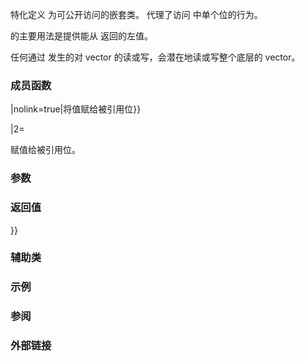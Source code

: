 {{cpp/title|{{petty|vector&lt;bool, Alloc&gt;::}}reference}}
{{cpp/container/vector_bool/navbar}}
{{ddcl|
class reference;
}}

{{rlpt|/|std::vector}}{{c/core|&lt;bool, Alloc&gt;}} 特化定义 {{rlpt|/|std::vector}}{{c/core|&lt;bool, Alloc&gt;::reference}} 为可公开访问的嵌套类。{{rlpt|/|std::vector}}{{c/core|&lt;bool, Alloc&gt;::reference}} 代理了访问 {{rlpt|/|std::vector}}{{c/core|&lt;bool, Alloc&gt;}} 中单个位的行为。

{{rlpt|/|std::vector}}{{c/core|&lt;bool, Alloc&gt;::reference}} 的主要用法是提供能从 {{c/core|operator[]}} 返回的左值。

任何通过 {{rlpt|/|std::vector}}{{c/core|&lt;bool, Alloc&gt;::reference}} 发生的对 vector 的读或写，会潜在地读或写整个底层的 vector。

===成员函数===
{{dsc begin}}
{{dsc mem ctor|nolink=true|构造引用}}
{{dsc mem dtor|nolink=true|销毁引用}}
{{dsc mem fun|operator{{=}}|nolink=true|将值赋给被引用位}}
{{dsc inc|cpp/container/vector_bool/reference/dsc operator bool}}
{{dsc mem fun|flip|nolink=true|翻转被引用位}}
{{dsc end}}

{{member|{{small|std::vector&lt;bool, Alloc&gt;::reference::}}reference|2=
{{ddcla|since=c++11|constexpr=c++20|1=
reference( const reference&amp; ) = default;
}}

从另一引用构造引用。{{rev inl|until=c++11|复制构造函数是隐式声明的。}}

其他构造函数只能由 {{rlpt|/|std::vector}}{{c/core|&lt;bool, Alloc&gt;}} 访问。
}}

{{member|{{small|std::vector&lt;bool, Alloc&gt;::reference::}}~reference|2=
{{ddcla|constexpr=c++20|
~reference();
}}

销毁引用。
}}

{{member|{{small|std::vector&lt;bool, Alloc&gt;::reference::}}operator{{=}}|2=
{{dcl begin}}
{{dcla|num=1|noexcept=c++11|constexpr=c++20|1=
reference&amp; operator=( bool x );
}}
{{dcl|num=2|since=c++23|1=
constexpr const reference&amp; operator=( bool x ) const noexcept;
}}
{{dcla|num=3|noexcept=c++11|constexpr=c++20|1=
reference&amp; operator=( const reference&amp; x );
}}
{{dcl end}}

赋值给被引用位。

===参数===
{{par begin}}
{{par|x|要赋值的值}}
{{par end}}

===返回值===
{{c|*this}}
}}

{{member|{{small|std::vector&lt;bool, Alloc&gt;::reference::}}operator bool|2=
{{ddcla|noexcept=c++11|constexpr=c++20|
operator bool() const;
}}

返回被引用位的值。

===返回值===
被引用位。
}}

{{member|{{small|std::vector&lt;bool, Alloc&gt;::reference::}}flip|2=
{{ddcla|noexcept=c++11|constexpr=c++20|
void flip();
}}

反转被引用位。
}}

===辅助类===
{{member|{{small|std::}}formatter{{small|&lt;std::vector&lt;bool, Alloc&gt;::reference&gt;}}|2=
{{ddcl|since=c++23|
template&lt; class T, class CharT &gt;
   requires /*is-vector-bool-reference*/&lt;T&gt;
struct formatter&lt;T, CharT&gt;;
}}
为 {{rlpt|/|std::vector}}{{c/core|&lt;bool, Alloc&gt;::reference}} 特化 {{lc|std::formatter}}。此特化使用 {{c/core|std::formatter&lt;bool, CharT&gt;}} 作为它的底层格式化器（以 {{tti|underlying_}} 表示），所引用的位被转换为 {{c/core|bool}} 再格式化。

当且仅当 {{tt|T}} 代表对于某个 {{tt|Alloc}} 的类型 {{rlpt|/|std::vector}}{{c/core|&lt;bool, Alloc&gt;::reference}} 且{{rlpt|/|std::vector}}{{c/core|&lt;bool, Alloc&gt;}} 不是[[cpp/language/type#由程序定义的类型|由程序定义的特化]]时，仅用于阐述的常量 {{c|/*is-vector-bool-reference*/&lt;T&gt;}} 是 {{c|true}}。

====成员函数====
{{dcl begin}}
{{dcl|num=1|since=c++23|
template&lt; class ParseContext &gt;
constexpr ParseContext::iterator parse( ParseContext&amp; ctx );
}}
{{dcl|num=2|since=c++23|
template&lt; class FormatContext &gt;
FormatContext::iterator format( const T&amp; r, FormatContext&amp; ctx ) const;
}}
{{dcl end}}

@1@ 等价于 {{box|{{c/core|return}}{{nbspt}}{{tti|underlying_}}{{c/core|.parse(ctx);}}}}。
@2@ 等价于 {{box|{{c/core|return}}{{nbspt}}{{tti|underlying_}}{{c/core|.format(r, ctx);}}}}。
}}

===示例===
{{example}}

===参阅===
{{dsc begin}}
{{dsc inc|cpp/container/dsc operator at|vector}}
{{dsc inc|cpp/container/vector bool/dsc swap}}
{{dsc end}}

===外部链接===
{{eli|"Effective Modern C++" by Scott Meyers (2015), 第二章, 条款 6: "当 {{c/core|auto}} 推导为不想要的类型时使用类型明确的初始化式手法。" (p.43-46)——描述了代理类 {{ttt|std::vector&lt;bool&gt;::reference}} 的一种可能的误用。}}

{{langlinks|de|en|es|fr|it|ja|pt|ru}}
